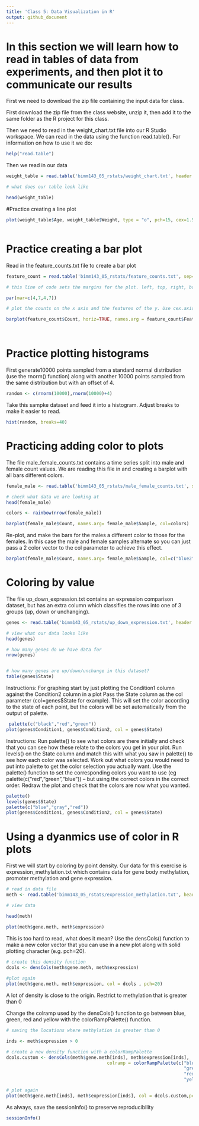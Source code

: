 ```yaml
---
title: 'Class 5: Data Visualization in R'
output: github_document
---
```

# In this section we will learn how to read in tables of data from experiments, and then plot it to communicate our results 


First we need to download the zip file containing the input data for class. 

First download the zip file from the class website, unzip it, then add it to the same folder as the R project for this class. 

Then we need to read in the weight_chart.txt file into our R Studio workspace. We can read in the data using the function read.table(). For information on how to use it we do:

```r

help("read.table")


```

Then we read in our data


```r


weight_table = read.table('bimm143_05_rstats/weight_chart.txt', header = TRUE)

# what does our table look like 

head(weight_table)

```


#Practice creating a line plot 

```r

plot(weight_table$Age, weight_table$Weight, type = "o", pch=15, cex=1.5, lwd=2, ylim=c(2,10), xlab="Age (months)", ylab="Weight (kg)", main="Baby weight vs age")



```

# Practice creating a bar plot 
Read in the feature_counts.txt file to create a bar plot

```r

feature_count = read.table('bimm143_05_rstats/feature_counts.txt', sep="\t", header = TRUE)

```

```r

# this line of code sets the margins for the plot. left, top, right, bottom

par(mar=c(4,7,4,7))

# plot the counts on the x axis and the features of the y. Use cex.axis to change font size of x axis. cex.names changes the lables on the bars. And cex.main adjusts the size of the title text.

barplot(feature_count$Count, horiz=TRUE, names.arg = feature_count$Feature, main="Number of Features in Mouse Genome", las=1, cex.axis = 1, cex.names = .5, cex.main = 1)




```


# Practice plotting histograms 

First generate10000 points sampled from a standard normal distribution (use the rnorm() function) along with another 10000 points sampled from the same distribution but with an offset of 4.

```r

random <- c(rnorm(10000),rnorm(10000)+4)


```

Take this sampke dataset and feed it into a histogram. Adjust breaks to make it easier to read. 

```r

hist(random, breaks=40)

```

# Practicing adding color to plots 

The file male_female_counts.txt contains a time series split into male and female count values. We are reading this file in and creating a barplot with all bars different colors. 

```r

female_male <- read.table('bimm143_05_rstats/male_female_counts.txt', sep="\t", header = TRUE)

# check what data we are looking at 
head(female_male)

```

```r

colors <- rainbow(nrow(female_male))

barplot(female_male$Count, names.arg= female_male$Sample, col=colors)

```

Re-plot, and make the bars for the males a different color to those for the females. In this case the male and female samples alternate so you can just pass a 2 color vector to the col parameter to achieve this effect. 

```r

barplot(female_male$Count, names.arg= female_male$Sample, col=c("blue2","red2"))

```


# Coloring by value

The file up_down_expression.txt contains an expression comparison dataset, but has an extra column which classifies the rows into one of 3 groups (up, down or unchanging).

```r

genes <- read.table('bimm143_05_rstats/up_down_expression.txt', header = TRUE)

# view what our data looks like 
head(genes)

```

```r

# how many genes do we have data for 
nrow(genes)


# how many genes are up/down/unchange in this dataset?
table(genes$State)

```

Instructions: For graphing start by just plotting the Condition1 column against the Condition2 column in a plot
Pass the State column as the col parameter (col=genes$State for example). This will set the color according to the state of each point, but the colors will be set automatically from the output of palette.

```r
 palette(c("black","red","green"))
plot(genes$Condition1, genes$Condition2, col = genes$State)


```

Instructions: Run palette() to see what colors are there initially and check that you can see how these relate to the colors you get in your plot.
Run levels() on the State column and match this with what you saw in palette() to see how each color was selected. Work out what colors you would need to put into palette to get the color selection you actually want.
Use the palette() function to set the corresponding colors you want to use (eg  palette(c("red","green","blue")) – but using the correct colors in the correct order.
Redraw the plot and check that the colors are now what you wanted.

```r

palette()
levels(genes$State)
palette(c("blue","gray","red"))
plot(genes$Condition1, genes$Condition2, col = genes$State)

```

# Using a dyanmics use of color in R plots 

First we will start by coloring by point density. Our data for this exercise is expression_methylation.txt which contains data for gene body methylation, promoter methylation and gene expression.

```r

# read in data file 
meth <- read.table('bimm143_05_rstats/expression_methylation.txt', header=TRUE)

# view data 

head(meth)


```
```r

plot(meth$gene.meth, meth$expression)

```

This is too hard to read, what does it mean? Use the  densCols() function to make a new color vector that you can use in a new plot along with solid plotting character (e.g.  pch=20).


```r
# create this density function
dcols <- densCols(meth$gene.meth, meth$expression)
                            
#plot again
plot(meth$gene.meth, meth$expression, col = dcols , pch=20)

```

A lot of density is close to the origin. Restrict to methylation that is greater than 0 

Change the colramp used by the densCols() function to go between blue, green, red and yellow with the  colorRampPalette() function.

```r
# saving the locations where methylation is greater than 0

inds <- meth$expression > 0

# create a new density function with a colorRampPalette
dcols.custom <- densCols(meth$gene.meth[inds], meth$expression[inds],
                                      colramp = colorRampPalette(c("blue2",
                                                                   "green2",
                                                                   "red2",
                                                                   "yellow")) )

# plot again 
plot(meth$gene.meth[inds], meth$expression[inds], col = dcols.custom,pch=20)

```

As always, save the sessionInfo() to preserve reproducibility 

```r

sessionInfo()

```


